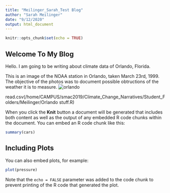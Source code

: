 ```yaml
---
title: "Meilinger_Sarah_Test Blog"
author: "Sarah Meilinger"
date: "9/12/2020"
output: html_document
---
```



```r
knitr::opts_chunk$set(echo = TRUE)
```

## Welcome To My Blog

Hello. I am going to be writing about climate data of Orlando, Florida.



This is an image of the NOAA station in Orlando, taken March 23rd, 1999. The objective of the photos was to document possible obtructions of the weather it is to measure.
![orlando](https://www.ncdc.noaa.gov/EdadsV2/api/ASOSStationPhotos/image/byhash/DE057C49AB3E1D5A61E2376C5ED947AA)


read.csv(/home/CAMPUS/smac2019/Climate_Change_Narratives/Student_Folders/Meilinger/Orlando stuff.R)



When you click the **Knit** button a document will be generated that includes both content as well as the output of any embedded R code chunks within the document. You can embed an R code chunk like this:

```r
summary(cars)
```

## Including Plots

You can also embed plots, for example:

```r
plot(pressure)
```

Note that the `echo = FALSE` parameter was added to the code chunk to prevent printing of the R code that generated the plot.
